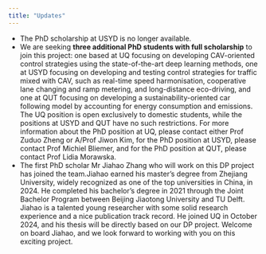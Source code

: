 ```yaml
---
title: "Updates"
---
```


-   The PhD scholarship at USYD is no longer available.
-   We are seeking **three additional PhD students with full scholarship** to join this project: one based at UQ focusing on developing CAV-oriented control strategies using the state-of-the-art deep learning methods, one at USYD focusing on developing and testing control strategies for traffic mixed with CAV, such as real-time speed harmonisation, cooperative lane changing and ramp metering, and long-distance eco-driving, and one at QUT focusing on developing a sustainability-oriented car following model by accounting for energy consumption and emissions. The UQ position is open exclusively to domestic students, while the positions at USYD and QUT have no such restrictions. For more information about the PhD position at UQ, please contact either Prof Zuduo Zheng or A/Prof Jiwon Kim, for the PhD position at USYD, please contact Prof Michiel Bliemer, and for the PhD position at QUT, please contact Prof Lidia Morawska.
-   The first PhD scholar Mr Jiahao Zhang who will work on this DP project has joined the team.Jiahao earned his master’s degree from Zhejiang University, widely recognized as one of the top universities in China, in 2024. He completed his bachelor’s degree in 2021 through the Joint Bachelor Program between Beijing Jiaotong University and TU Delft. Jiahao is a talented young researcher with some solid research experience and a nice publication track record. He joined UQ in October 2024, and his thesis will be directly based on our DP project. Welcome on board Jiahao, and we look forward to working with you on this exciting project.
